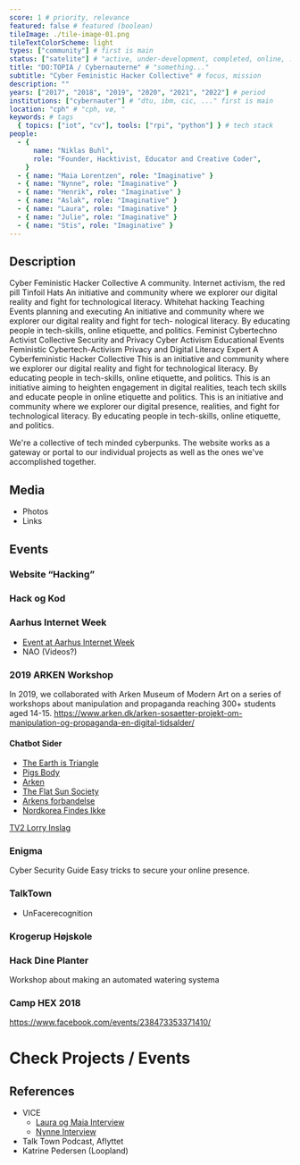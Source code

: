 ```yaml
---
score: 1 # priority, relevance
featured: false # featured (boolean)
tileImage: ./tile-image-01.png
tileTextColorScheme: light
types: ["community"] # first is main
status: ["satelite"] # "active, under-development, completed, online, ..."
title: "DO:TOPIA / Cybernauterne" # "something..."
subtitle: "Cyber Feministic Hacker Collective" # focus, mission
description: ""
years: ["2017", "2018", "2019", "2020", "2021", "2022"] # period
institutions: ["cybernauter"] # "dtu, ibm, cic, ..." first is main
location: "cph" # "cph, vø, "
keywords: # tags
  { topics: ["iot", "cv"], tools: ["rpi", "python"] } # tech stack
people:
  - {
      name: "Niklas Buhl",
      role: "Founder, Hacktivist, Educator and Creative Coder",
    }
  - { name: "Maia Lorentzen", role: "Imaginative" }
  - { name: "Nynne", role: "Imaginative" }
  - { name: "Henrik", role: "Imaginative" }
  - { name: "Aslak", role: "Imaginative" }
  - { name: "Laura", role: "Imaginative" }
  - { name: "Julie", role: "Imaginative" }
  - { name: "Stis", role: "Imaginative" }
---
```


## Description

Cyber Feministic Hacker Collective
A community.
Internet activism, the red pill
Tinfoil Hats
An initiative and community where we explorer our digital reality and fight for technological literacy.
Whitehat hacking
Teaching
Events planning and executing
An initiative and community where we explorer our digital reality and fight for tech- nological literacy. By educating people in tech-skills, online etiquette, and politics.
Feminist Cybertechno
Activist Collective
Security and Privacy
Cyber Activism
Educational Events
Feministic Cybertech-Activism
Privacy and Digital Literacy Expert
A Cyberfeministic Hacker Collective
This is an initiative and community where we explorer our digital reality and fight for technological literacy. By educating people in tech-skills, online etiquette, and politics.
This is an initiative aiming to heighten engagement in digital realities, teach tech skills and educate people in online etiquette and politics.
This is an initiative and community where we explorer our digital presence, realities, and fight for technological literacy. By educating people in tech-skills, online etiquette, and politics.

We're a collective of tech minded cyberpunks.
The website works as a gateway or portal to our individual projects as well as the ones we've accomplished together.

## Media

- Photos
- Links

## Events

### Website “Hacking”

### Hack og Kod

### Aarhus Internet Week

- [Event at Aarhus Internet Week](https://www.information.dk/indland/2017/05/internettet-skraldespand-fyldt-modbydeligheder-unge-undvaere)
- NAO (Videos?)

### 2019 ARKEN Workshop

In 2019, we collaborated with Arken Museum of Modern Art on a series of workshops about manipulation and propaganda reaching 300+ students aged 14-15.
https://www.arken.dk/arken-sosaetter-projekt-om-manipulation-og-propaganda-en-digital-tidsalder/

#### Chatbot Sider

- [The Earth is Triangle](https://www.facebook.com/The-earth-is-triangular-2300400329980824/)
- [Pigs Body](https://www.facebook.com/Pigs-body-364509234392989/)
- [Arken](https://www.facebook.com/Arken-973705176154107/)
- [The Flat Sun Society](https://www.facebook.com/The-Flat-Sun-Society-3161349087268906/)
- [Arkens forbandelse](https://www.facebook.com/Arkens-forbandelse-478576622677076/)
- [Nordkorea Findes Ikke](https://www.facebook.com/Nordkorea-findes-ikke-314319469226438/)

[TV2 Lorry Inslag](https://www.tv2lorry.dk/nyheder/04-03-2019/1730/1730-04-mar-2019?autoplay=1#player)

### Enigma

Cyber Security Guide
Easy tricks to secure your online presence.

### TalkTown

- UnFacerecognition

### Krogerup Højskole

### Hack Dine Planter

Workshop about making an automated watering systema

### Camp HEX 2018

https://www.facebook.com/events/238473353371410/

# Check Projects / Events

## References

- VICE
  - [Laura og Maia Interview](https://www.vice.com/da/article/3k4y9n/laura-og-maia-vil-laere-dig-at-bruge-humor-mod-trolls-broadly)
  - [Nynne Interview](https://www.vice.com/da/article/yweeeb/jeg-kommer-til-at-laere-mere-om-programmering-til-jeg-doer-det-elsker-jeg-broadly)
- Talk Town Podcast, Aflyttet
- Katrine Pedersen (Loopland)
